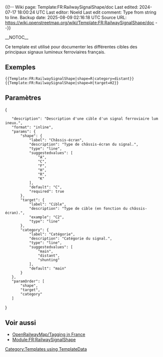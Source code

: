 ﻿{{!--
Wiki page: Template:FR:RailwaySignalShape/doc
Last edited: 2024-07-17 18:00:24 UTC
Last editor: Noeld
Last edit comment: Type from string to line.
Backup date: 2025-08-09 02:16:18 UTC
Source URL: https://wiki.openstreetmap.org/wiki/Template:FR:RailwaySignalShape/doc
--}}

{{Documentation subpage}}
<!-- PLEASE ADD CATEGORIES AT THE BOTTOM OF THIS PAGE -->
__NOTOC__

Ce template est utilisé pour documenter les différentes cibles des principaux signaux lumineux ferroviaires français.

== Exemples ==

 <code><nowiki>{{Template:FR:RailwaySignalShape|shape=R|category=distant}}</nowiki></code>
 <code><nowiki>{{Template:FR:RailwaySignalShape|shape=H|target=H2}}</nowiki></code>

== Paramètres ==
<templatedata>
{
	"description": "Description d'une cible d'un signal ferroviaire lumineux.",
	"format": "inline",
	"params": {
		"shape": {
			"label": "Châssis-écran",
			"description": "Type de châssis-écran du signal.",
			"type": "line",
			"suggestedvalues": [
				"A",
				"C",
				"F",
				"H",
				"R",
				"K"
			],
			"default": "C",
			"required": true
		},
		"target": {
			"label": "Cible",
			"description": "Type de cible (en fonction du châssis-écran).",
			"example": "C2",
			"type": "line"
		},
		"category": {
			"label": "Catégorie",
			"description": "Catégorie du signal.",
			"type": "line",
			"suggestedvalues": [
				"main",
				"distant",
				"shunting"
			],
			"default": "main"
		}
	},
	"paramOrder": [
		"shape",
		"target",
		"category"
	]
}
</templatedata>

== Voir aussi ==
* [[OpenRailwayMap/Tagging in France]]
* [[Module:FR:RailwaySignalShape]]

<includeonly>
<!-- CATEGORIES HERE, THANKS -->
[[Category:Templates using TemplateData]]
</includeonly>